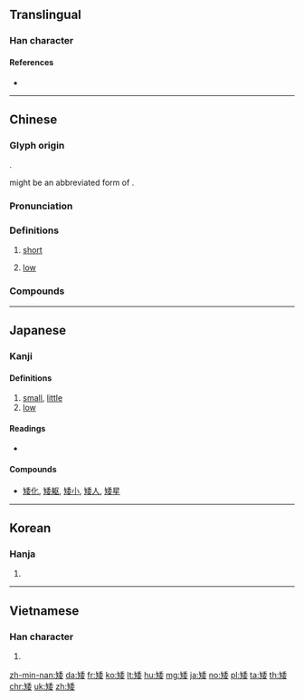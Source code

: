 {{character info/new}}
==Translingual==
{{stroke order|strokes=13}}

===Han character===
{{Han char|rn=111|rad=矢|as=08|sn=13|four=82444|canj=OKHDV|ids=⿰矢委}}

====References====
* {{Han ref|kx=0825.110|dkj=23995|dj=1238.120|hdz=42585.070|uh=77EE|ud=30702|bh=B847|bd=47175}}

----

==Chinese==
{{zh-forms}}

===Glyph origin===
{{Han etym}}
{{Han compound|矢|委|ls=psc|c1=s|c2=p}}.

{{zh-l|*矢}} might be an abbreviated form of {{zh-l|*短|short}}.

===Pronunciation===
{{zh-pron
|m=ǎi
|m-s=ngai3
|c=ai2,ai3
|mn=é/óe
|w=2a
|ma=y
|mc=y
|oc=y
|cat=a
}}

===Definitions===
{{zh-hanzi}}

# {{lb|zh|of stature}} [[short]]
#: {{zh-ant|高}}
# [[low]]

===Compounds===
{{zh-der|低矮|白矮星|矬矮|矮了半截|矮人|矮人一截|矮人族|矮人看場|矮人觀場|矮仔財|矮個|矮個兒|矮個子|矮冬瓜|矮凳|矮化|矮墩墩|矮子|矮子看戲|矮子觀場|矮小|矮小精悍|矮巴溜丟|矮星|矮牆|矮牆淺屋|矮矬|矮矬子|矮矬矬|矮胖|矮行星|矮趴趴|矮靈祭|矲矮|說矮話|高矮}}

{{zh-cat|Beginning}}

----

==Japanese==

===Kanji===
{{ja-kanji|grade=|rs=矢08}}

====Definitions====
# [[small]], [[little]]
# [[low]]

====Readings====
* {{ja-readings|on=[[わい]] (wai), [[あい]] (ai)|kun=[[ちいさい]] (chiisai), [[ひくい]] (hikui)|nanori=}}

====Compounds====
* {{sense|small}} [[矮化]], [[矮躯]], [[矮小]], [[矮人]], [[矮星]]

----

==Korean==

===Hanja===
{{ko-hanja|hangeul=왜|eumhun=|mr=wae|y=way}}

# {{defn|lang=ko|sort=矢08}}

----

==Vietnamese==

===Han character===
{{vi-hantu|[[ải]]|rs=矢08}}

# {{defn|lang=vi|sort=矢08}}

[[zh-min-nan:矮]]
[[da:矮]]
[[fr:矮]]
[[ko:矮]]
[[lt:矮]]
[[hu:矮]]
[[mg:矮]]
[[ja:矮]]
[[no:矮]]
[[pl:矮]]
[[ta:矮]]
[[th:矮]]
[[chr:矮]]
[[uk:矮]]
[[zh:矮]]